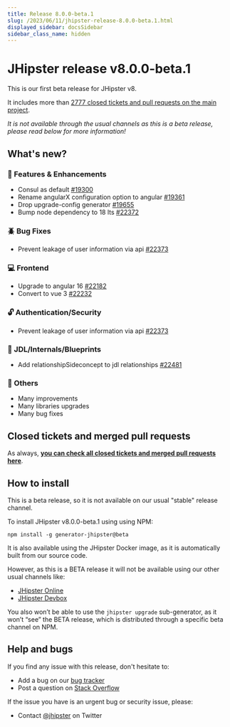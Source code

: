 ```yaml
---
title: Release 8.0.0-beta.1
slug: /2023/06/11/jhipster-release-8.0.0-beta.1.html
displayed_sidebar: docsSidebar
sidebar_class_name: hidden
---
```


JHipster release v8.0.0-beta.1
==================

This is our first beta release for JHipster v8.

It includes more than [2777 closed tickets and pull requests on the main project](https://github.com/jhipster/generator-jhipster/issues?q=is:closed+milestone:8.0.0-beta.1).

_It is not available through the usual channels as this is a beta release, please read below for more information!_


What's new?
------------

### :gem: Features & Enhancements
- Consul as default [#19300](https://github.com/jhipster/generator-jhipster/issues/19300)
- Rename angularX configuration option to angular [#19361](https://github.com/jhipster/generator-jhipster/issues/19361)
- Drop upgrade-config generator [#19655](https://github.com/jhipster/generator-jhipster/issues/19655)
- Bump node dependency to 18 lts [#22372](https://github.com/jhipster/generator-jhipster/pull/22372)

### :beetle: Bug Fixes
- Prevent leakage of user information via api [#22373](https://github.com/jhipster/generator-jhipster/pull/22373)

### :computer: Frontend
- Upgrade to angular 16 [#22182](https://github.com/jhipster/generator-jhipster/pull/22182)
- Convert to vue 3 [#22232](https://github.com/jhipster/generator-jhipster/pull/22232)

### :unlock: Authentication/Security
- Prevent leakage of user information via api [#22373](https://github.com/jhipster/generator-jhipster/pull/22373)

### :paw_prints: JDL/Internals/Blueprints
- Add relationshipSideconcept to jdl relationships [#22481](https://github.com/jhipster/generator-jhipster/pull/22481)

### :scroll: Others
- Many improvements
- Many libraries upgrades
- Many bug fixes


Closed tickets and merged pull requests
------------
As always, __[you can check all closed tickets and merged pull requests here](https://github.com/jhipster/generator-jhipster/issues?q=is:closed+milestone:8.0.0-beta.1)__.


How to install
------------

This is a beta release, so it is not available on our usual "stable" release channel.

To install JHipster v8.0.0-beta.1 using using NPM:

    npm install -g generator-jhipster@beta

It is also available using the JHipster Docker image, as it is automatically built from our source code.

However, as this is a BETA release it will not be available using our other usual channels like:

- [JHipster Online](https://start.jhipster.tech)
- [JHipster Devbox](https://github.com/jhipster/jhipster-devbox)

You also won’t be able to use the `jhipster upgrade` sub-generator, as it won’t “see” the BETA release, which is distributed through a specific beta channel on NPM.


Help and bugs
--------------

If you find any issue with this release, don't hesitate to:

- Add a bug on our [bug tracker](https://github.com/jhipster/generator-jhipster/issues?state=open)
- Post a question on [Stack Overflow](http://stackoverflow.com/tags/jhipster/info)

If the issue you have is an urgent bug or security issue, please:

- Contact [@jhipster](https://twitter.com/jhipster) on Twitter
